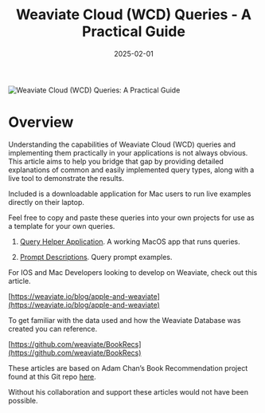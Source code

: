 ﻿---
title: Weaviate Cloud (WCD) Queries - A Practical Guide

slug: apple-and-weaviate-2
authors: [randy, adam]
date: 2025-02-01
tags: ['how-to']
image: ./img/hero.png
description: "A practical guide on using Weaviate Cloud Queries."
---


![Weaviate Cloud (WCD) Queries: A Practical Guide](./img/hero.png)

# Overview

Understanding the capabilities of Weaviate Cloud (WCD) queries and implementing them practically in your applications is not always obvious. This article aims to help you bridge that gap by providing detailed explanations of common and easily implemented query types, along with a live tool to demonstrate the results.

Included is a downloadable application for Mac users to run live examples directly on their laptop. 

Feel free to copy and paste these queries into your own projects for use as a template for your own queries.

1. [Query Helper Application](/apple-and-weaviate-2/apple-apps-part-11). A working MacOS app that runs queries.

1. [Prompt Descriptions](/apple-and-weaviate-2/apple-apps-part-12). Query prompt examples.


For IOS and Mac Developers looking to develop on Weaviate, check out this article. 

[https://weaviate.io/blog/apple-and-weaviate](https://weaviate.io/blog/apple-and-weaviate)

To get familiar with the data used and how the Weaviate Database was created you can reference. 

[https://github.com/weaviate/BookRecs](https://github.com/weaviate/BookRecs)


These articles are based on Adam Chan’s Book Recommendation project found at this Git repo [here](https://github.com/weaviate/BookRecs).



Without his collaboration and support these articles would not have been possible.




<WhatsNext />

